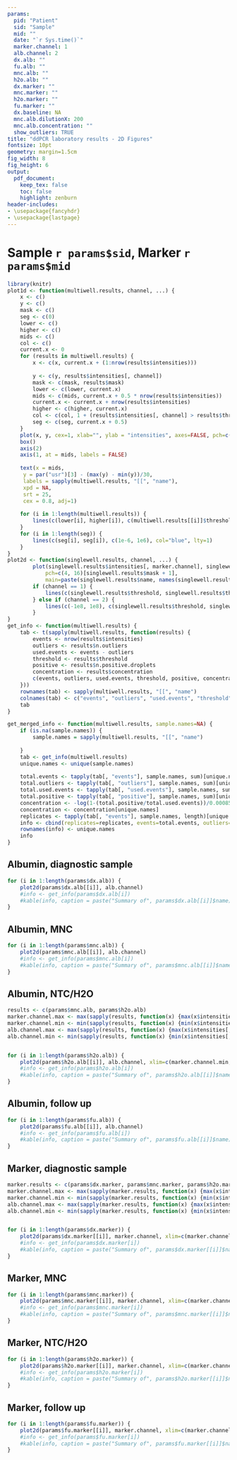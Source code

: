 ---
params:
  pid: "Patient"
  sid: "Sample"
  mid: ""
  date: "`r Sys.time()`"
  marker.channel: 1
  alb.channel: 2
  dx.alb: ""
  fu.alb: ""
  mnc.alb: ""
  h2o.alb: ""
  dx.marker: ""
  mnc.marker: ""
  h2o.marker: ""
  fu.marker: ""
  dx.baseline: NA
  mnc.alb.dilutionX: 200
  mnc.alb.concentration: ""
  show_outliers: TRUE
title: "ddPCR laboratory results - 2D Figures"
fontsize: 10pt
geometry: margin=1.5cm
fig_width: 8 
fig_height: 6
output:
  pdf_document:
    keep_tex: false
    toc: false
    highlight: zenburn
header-includes:
- \usepackage{fancyhdr}
- \usepackage{lastpage}
---


<!--- Define Headers and Footers --->
\fancypagestyle{plain}{%
  \renewcommand{\headrulewidth}{0pt}%
  \fancyhf{}%
  \fancyfoot[C]{\footnotesize Page \thepage\, of\, \pageref*{LastPage} `r params$sid` `r params$mid` Generated at `r params$date` by ddPCR MRD Pipeline Version 2.0, 28 Apr 2022}
  \setlength\footskip{0pt}
}
\pagestyle{plain}
\center
# Sample `r params$sid`, Marker `r params$mid`


```{r echo=FALSE}
library(knitr)
plot1d <- function(multiwell.results, channel, ...) {
	x <- c()
	y <- c()
	mask <- c()
	seg <- c(0)
	lower <- c()
	higher <- c()
	mids <- c()
	col <- c()
	current.x <- 0
	for (results in multiwell.results) {
		x <- c(x, current.x + (1:nrow(results$intensities)))
		
		y <- c(y, results$intensities[, channel])
		mask <- c(mask, results$mask)
		lower <- c(lower, current.x)
		mids <- c(mids, current.x + 0.5 * nrow(results$intensities))
		current.x <- current.x + nrow(results$intensities)
		higher <- c(higher, current.x)
		col <- c(col, 1 + (results$intensities[, channel] > results$threshold))
		seg <- c(seg, current.x + 0.5)
	}
	plot(x, y, cex=1, xlab="", ylab = "intensities", axes=FALSE, pch=c(4, 16)[mask + 1], col=col, ...)
	box()
	axis(2)
	axis(1, at = mids, labels = FALSE)
	
	text(x = mids,
     y = par("usr")[3] - (max(y) - min(y))/30,
     labels = sapply(multiwell.results, "[[", "name"),
     xpd = NA,
     srt = 25,
     cex = 0.8, adj=1)
	 
	for (i in 1:length(multiwell.results)) {
		lines(c(lower[i], higher[i]), c(multiwell.results[[i]]$threshold, multiwell.results[[i]]$threshold), lty=1, col=2, lwd=2)
	}
	for (i in 1:length(seg)) {
		lines(c(seg[i], seg[i]), c(1e-6, 1e6), col="blue", lty=1)
	}
}
plot2d <- function(singlewell.results, channel, ...) {
		plot(singlewell.results$intensities[, marker.channel], singlewell.results$intensities[, alb.channel], col = (singlewell.results$intensities[, channel] > singlewell.results$threshold) + 1,
			pch=c(4, 16)[singlewell.results$mask + 1],
			main=paste(singlewell.results$name, names(singlewell.results$name)), xlab = "Channel 1", ylab="Channel 2", ...)
		if (channel == 1) {
			lines(c(singlewell.results$threshold, singlewell.results$threshold), c(-1e8, 1e8), col=2, lwd=1.5)
		} else if (channel == 2) {
			lines(c(-1e8, 1e8), c(singlewell.results$threshold, singlewell.results$threshold), col=2, lwd=1.5)
		}
}
get_info <- function(multiwell.results) {
	tab <- t(sapply(multiwell.results, function(results) {
		events <- nrow(results$intensities)
		outliers <- results$n.outliers
		used.events <- events - outliers
		threshold <- results$threshold
		positive <- results$n.positive.droplets
		concentration <- results$concentration
		c(events, outliers, used.events, threshold, positive, concentration)
	}))
	rownames(tab) <- sapply(multiwell.results, "[[", "name")
	colnames(tab) <- c("events", "outliers", "used.events", "threshold", "positive", "concentration")
	tab
}

get_merged_info <- function(multiwell.results, sample.names=NA) {
	if (is.na(sample.names)) {
		sample.names = sapply(multiwell.results, "[[", "name")
	
	}
	tab <- get_info(multiwell.results)
	unique.names <- unique(sample.names)
	
	total.events <- tapply(tab[, "events"], sample.names, sum)[unique.names]
	total.outliers <- tapply(tab[, "outliers"], sample.names, sum)[unique.names]
	total.used.events <- tapply(tab[, "used.events"], sample.names, sum)[unique.names]
	total.positive <- tapply(tab[, "positive"], sample.names, sum)[unique.names]
	concentration <- -log(1-(total.positive/total.used.events))/0.00085
	concentration <- concentration[unique.names]
	replicates <- tapply(tab[, "events"], sample.names, length)[unique.names]
	info <- cbind(replicates=replicates, events=total.events, outliers=total.outliers, used.events=total.used.events,positive=total.positive,concentration=concentration )
	rownames(info) <- unique.names
	info
}
```

## Albumin, diagnostic sample

```{r 2dFigures_dx_alb, fig.height=12, fig.width=12, fig.align="center", echo=FALSE}
for (i in 1:length(params$dx.alb)) {
	plot2d(params$dx.alb[[i]], alb.channel)
	#info <- get_info(params$dx.alb[i])
	#kable(info, caption = paste("Summary of", params$dx.alb[[i]]$name))
}
```


## Albumin, MNC

```{r 2dFigures_mnc_alb, fig.height=12, fig.width=12, fig.align="center", echo=FALSE}
for (i in 1:length(params$mnc.alb)) {
	plot2d(params$mnc.alb[[i]], alb.channel)
	#info <- get_info(params$mnc.alb[i])
	#kable(info, caption = paste("Summary of", params$mnc.alb[[i]]$name))
}
```


## Albumin, NTC/H2O

```{r 2dFigures_h2o_alb, fig.height=12, fig.width=12, fig.align="center", echo=FALSE}
results <- c(params$mnc.alb, params$h2o.alb)
marker.channel.max <- max(sapply(results, function(x) {max(x$intensities[, marker.channel])}))
marker.channel.min <- min(sapply(results, function(x) {min(x$intensities[, marker.channel])}))
alb.channel.max <- max(sapply(results, function(x) {max(x$intensities[, alb.channel])}))
alb.channel.min <- min(sapply(results, function(x) {min(x$intensities[, alb.channel])}))


for (i in 1:length(params$h2o.alb)) {
	plot2d(params$h2o.alb[[i]], alb.channel, xlim=c(marker.channel.min, marker.channel.max), ylim=c(alb.channel.min, alb.channel.max))
	#info <- get_info(params$h2o.alb[i])
	#kable(info, caption = paste("Summary of", params$h2o.alb[[i]]$name))
}
```



## Albumin, follow up

```{r 2dFigures_fu_alb, fig.height=12, fig.width=12, fig.align="center", echo=FALSE}
for (i in 1:length(params$fu.alb)) {
	plot2d(params$fu.alb[[i]], alb.channel)
	#info <- get_info(params$fu.alb[i])
	#kable(info, caption = paste("Summary of", params$fu.alb[[i]]$name))
}
```




## Marker, diagnostic sample

```{r 2dFigures_dx_marker, fig.height=12, fig.width=12, fig.align="center", echo=FALSE}
marker.results <- c(params$dx.marker, params$mnc.marker, params$h2o.marker, params$fu.marker)
marker.channel.max <- max(sapply(marker.results, function(x) {max(x$intensities[, marker.channel])}))
marker.channel.min <- min(sapply(marker.results, function(x) {min(x$intensities[, marker.channel])}))
alb.channel.max <- max(sapply(marker.results, function(x) {max(x$intensities[, alb.channel])}))
alb.channel.min <- min(sapply(marker.results, function(x) {min(x$intensities[, alb.channel])}))


for (i in 1:length(params$dx.marker)) {
	plot2d(params$dx.marker[[i]], marker.channel, xlim=c(marker.channel.min, marker.channel.max), ylim=c(alb.channel.min, alb.channel.max))
	#info <- get_info(params$dx.marker[i])
	#kable(info, caption = paste("Summary of", params$dx.marker[[i]]$name))
}
```


## Marker, MNC

```{r 2dFigures_mnc_marker, fig.height=12, fig.width=12, fig.align="center", echo=FALSE}
for (i in 1:length(params$mnc.marker)) {
	plot2d(params$mnc.marker[[i]], marker.channel, xlim=c(marker.channel.min, marker.channel.max), ylim=c(alb.channel.min, alb.channel.max))
	#info <- get_info(params$mnc.marker[i])
	#kable(info, caption = paste("Summary of", params$mnc.marker[[i]]$name))
}
```


## Marker, NTC/H2O

```{r 2dFigures_h2o_marker, fig.height=12, fig.width=12, fig.align="center", echo=FALSE}
for (i in 1:length(params$h2o.marker)) {
	plot2d(params$h2o.marker[[i]], marker.channel, xlim=c(marker.channel.min, marker.channel.max), ylim=c(alb.channel.min, alb.channel.max))
	#info <- get_info(params$h2o.marker[i])
	#kable(info, caption = paste("Summary of", params$h2o.marker[[i]]$name))
}
```



## Marker, follow up

```{r 2dFigures_fu_marker, fig.height=12, fig.width=12, fig.align="center", echo=FALSE}
for (i in 1:length(params$fu.marker)) {
	plot2d(params$fu.marker[[i]], marker.channel, xlim=c(marker.channel.min, marker.channel.max), ylim=c(alb.channel.min, alb.channel.max))
	#info <- get_info(params$fu.marker[i])
	#kable(info, caption = paste("Summary of", params$fu.marker[[i]]$name))
}
```

